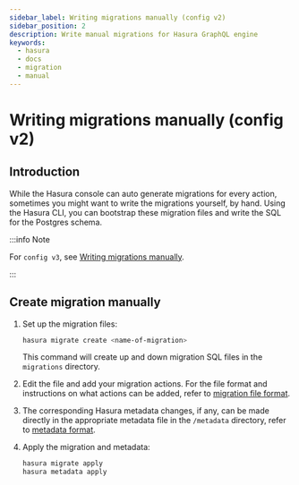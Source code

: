 ```yaml
---
sidebar_label: Writing migrations manually (config v2)
sidebar_position: 2
description: Write manual migrations for Hasura GraphQL engine
keywords:
  - hasura
  - docs
  - migration
  - manual
---
```


# Writing migrations manually (config v2)

## Introduction

While the Hasura console can auto generate migrations for every action,
sometimes you might want to write the migrations yourself, by hand.
Using the Hasura CLI, you can bootstrap these migration files and write
the SQL for the Postgres schema.

:::info Note

For `config v3`, see [Writing migrations manually](/migrations-metadata-seeds/manage-migrations.mdx#create-manual-migrations).

:::

## Create migration manually

1.  Set up the migration files:

    ```bash
    hasura migrate create <name-of-migration>
    ```

    This command will create up and down migration SQL files in the
    `migrations` directory.

2.  Edit the file and add your migration actions. For the file format
    and instructions on what actions can be added, refer to
    [migration file format](/migrations-metadata-seeds/legacy-configs/config-v2/reference/migration-file-format.mdx).

3.  The corresponding Hasura metadata changes, if any, can be made
    directly in the appropriate metadata file in the `/metadata`
    directory, refer to [metadata format](/migrations-metadata-seeds/legacy-configs/config-v2/reference/metadata-format.mdx).

4.  Apply the migration and metadata:

    ```bash
    hasura migrate apply
    hasura metadata apply
    ```
